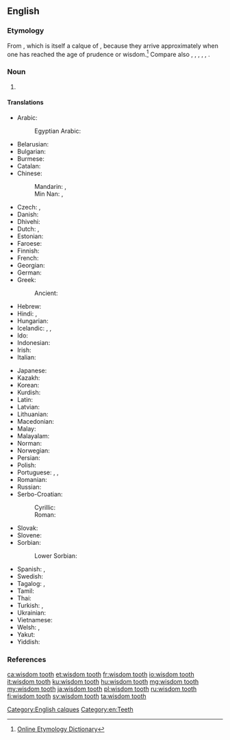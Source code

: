 ==English==
{{wikipedia}}

===Etymology===
From {{calque|wisdom|tooth|etyl lang=la|etyl term=dēns sapientiae|lang=en}}, which is itself a calque of {{etyl|grc|en}} {{m|grc|σωφρονιστήρ|σωφρονιστῆρες|prudent or self-controlled ones (i.e. teeth)}}, because they arrive approximately when one has reached the age of prudence or wisdom.<ref>[http://www.etymonline.com/index.php?allowed_in_frame=0&search=wisdom+tooth&searchmode=none Online Etymology Dictionary]</ref> Compare also {{etyl|de|-}} {{m|de|Weisheitszahn||wisdom tooth}}, {{etyl|da|-}} {{m|da|visdomstand||wisdom tooth}}, {{etyl|sv|-}} {{m|sv|visdomstand||wisdom tooth}}, {{etyl|is|-}} {{m|is|visku tönn||wisdom tooth}}, {{etyl|nl|-}} {{m|nl|verstandskies||wisdom tooth|lit=wisdom molar}}, {{etyl|nds-de|-}} {{m|nds-de|Verstandskuus||wisdom tooth|lit=wisdom molar}}.

===Noun===
{{en-noun|wisdom teeth}}

# {{label|en|dentistry}} {{l|en|One of the four (one [[upper]] and one [[lower]] on each side) rearmost [[molar]]s in humans, which typically develop between ages 18-24.}}

====Translations====
{{trans-top|rearmost molar in humans}}
* Arabic: {{t|ar|دِرْس اَلْعَقْل|m}}
*: Egyptian Arabic: {{t|arz|درس العقل|m|tr=ders el-ʿaʾl|sc=Arab}}
* Belarusian: {{t|be|зуб му́драсці|m|sc=Cyrl}}
* Bulgarian: {{t+|bg|мъдре́ц|m}}
* Burmese: {{t+|my|အံဆုံး|sc=Mymr}}
* Catalan: {{t|ca|queixal del seny|m}}
* Chinese:
*: Mandarin: {{t|cmn|智齒|sc=Hani}}, {{t+|cmn|智齿|tr=zhìchǐ|sc=Hani}}
*: Min Nan: {{t|nan|智慧齒|tr=tì-hūi-khí|sc=Hani}}, {{t|nan|智齒|tr=tì-khí|sc=Hani}}
* Czech: {{t|cs|zub moudrosti|m}}, {{t|cs|moudrák|m}} {{qualifier|colloquial}}
* Danish: {{t|da|visdomstand|c}}
* Dhivehi: {{t|dv|އެންމެ އެތެރެ ކޮލުދަތް|sc=Thaa}}
* Dutch: {{t|nl|verstandskies|m}}, {{qualifier|Belgium}} {{t|nl|wijsheidstand|m}}
* Estonian: {{t|et|tarkusehammas}}
* Faroese: {{t|fo|vísdómsjakslur|m}}
* Finnish: {{t+|fi|viisaudenhammas}}
* French: {{t+|fr|dent de sagesse|f}}
* Georgian: {{t|ka|სიბრძნის კბილი|sc=Geor}}
* German: {{t+|de|Weisheitszahn|m}}
* Greek: {{t+|el|φρονιμίτης|m}}
*: Ancient: {{t|grc|σωφρονιστήρ|m}}
* Hebrew: {{t|he|שן בינה|f|tr=shen bina}}
* Hindi: {{t|hi|अकल दाढ़}}, {{t|hi|तीसरे दाढ़}}
* Hungarian: {{t+|hu|bölcsességfog}}
* Icelandic: {{t|is|endajaxl|m}}, {{t+|is|vísdómstönn|f}}, {{t|is|geirjaxl|m}}
* Ido: {{t+|io|dento di sajeso}}
* Indonesian: {{t+|id|gigi bungsu}}
* Irish: {{t|ga|fiacail fhorais|f}}
* Italian: {{t|it|dente del giudizio|m}}
{{trans-mid}}
* Japanese: {{t|ja|親知らず|tr=おやしらず, oya-shirazu}}
* Kazakh: {{t|kk|ақыл тіс|sc=Cyrl}}
* Korean: {{t|ko|사랑니|sc=Kore}}
* Kurdish: {{t|ku|didanê aqilî}}
* Latin: {{t|la|dēns sapientiae|m}}
* Latvian: {{t|lv|gudrības zobs|m}}
* Lithuanian: {{t|lt|išminties dantis|m}}
* Macedonian: {{t|mk|у́мник|m}}
* Malay: {{t|ms|gigi bongsu}}
* Malayalam: {{t|ml|വിവേകദന്തങ്ങൾ|sc=Mlym}}
* Norman: {{t|nrf|dent d'sagesse|f}}
* Norwegian: {{t|no|visdomstann|m}}
* Persian: {{t|fa|دندان عقل|sc=fa-Arab}}
* Polish: {{t|pl|ząb mądrości|m}}
* Portuguese: {{t+|pt|siso|m}}, {{t+|pt|dente do siso|m}}, {{t|pt|dente do juízo|m}}
* Romanian: {{t+|ro|măsea de minte|f}}
* Russian: {{t+|ru|зуб му́дрости|m|sc=Cyrl}}
* Serbo-Croatian:
*: Cyrillic: {{t|sh|у̑мња̄к|m|sc=Cyrl}}
*: Roman: {{t+|sh|ȗmnjāk|m}}
* Slovak: {{t|sk|zub múdrosti|m}}
* Slovene: {{t|sl|modrostni zob|m}}
* Sorbian:
*: Lower Sorbian: {{t|dsb|slězny crjonak|m}}
* Spanish: {{t|es|muela del juicio|f}}, {{t|es|cordal|f}}
* Swedish: {{t+|sv|visdomstand|c}}
* Tagalog: {{t|tl|bagang-bait}}, {{t|tl|ngipin ng karunungan}}
* Tamil: {{t+|ta|ஞானப்பல்|sc=Taml}}
* Thai: {{t|th|ฟันกรามซี่สุดท้าย|sc=Thai}}
* Turkish: {{t+|tr|akıl dişi}}, {{t+|tr|akıldişi}}
* Ukrainian: {{t|uk|зуб му́дрості|m|sc=Cyrl}}
* Vietnamese: {{t+|vi|răng khôn}}
* Welsh: {{t|cy|dant helbul|m}}, {{t|cy|dant gofid|m}}
* Yakut: {{t|sah|билир тиис|sc=Cyrl}}
* Yiddish: {{t|yi|חכמה־צאָן|m|tr=khokhme-tson}}
{{trans-bottom}}

===References===
<references/>

[[Category:English calques]]
[[Category:en:Teeth]]

[[ca:wisdom tooth]]
[[et:wisdom tooth]]
[[fr:wisdom tooth]]
[[io:wisdom tooth]]
[[it:wisdom tooth]]
[[ku:wisdom tooth]]
[[hu:wisdom tooth]]
[[mg:wisdom tooth]]
[[my:wisdom tooth]]
[[ja:wisdom tooth]]
[[pl:wisdom tooth]]
[[ru:wisdom tooth]]
[[fi:wisdom tooth]]
[[sv:wisdom tooth]]
[[ta:wisdom tooth]]